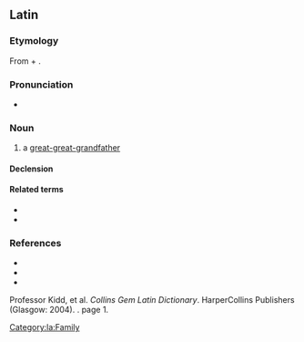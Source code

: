 ==Latin==

===Etymology===
From {{m|la|ab}} + {{m|la|avus||grandfather}}.

===Pronunciation===
* {{la-IPA}}

===Noun===
{{la-noun|abavus<2>}}

# a [[great-great-grandfather]]

====Declension====
{{la-ndecl|abavus<2>}}

====Related terms====
* {{l|la|atavus}}
* {{l|la|avus}}

===References===
* {{R:L&S}}
* {{R:Elementary Lewis}}
* {{R:Gaffiot}}
Professor Kidd, et al. ''Collins Gem Latin Dictionary''. HarperCollins Publishers (Glasgow: 2004). {{ISBN|0-00-470763-X}}. page 1.

[[Category:la:Family]]